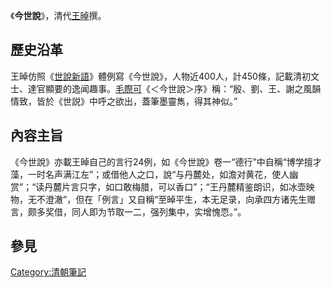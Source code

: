 《'''今世說'''》，清代[[王晫|王晫]]撰。

==歷史沿革==
王晫仿照《[[世說新語|世說新語]]》體例寫《今世說》，人物近400人，計450條，記載清初文士、達官顯要的逸闻趣事。[[毛際可|毛際可]]《＜今世說＞序》稱：“殷、劉、王、謝之風韻情致，皆於《世説》中呼之欲出，蓋筆墨靈雋，得其神似。” 

==內容主旨==
《今世說》亦載王晫自己的言行24例，如《今世說》卷一“德行”中自稱“博学擅才藻，一时名声满江左”；或借他人之口，說“与丹麓处，如澹对黄花，使人幽赏”；“读丹麓片言只字，如口敢梅腊，可以香口”；“王丹麓精鉴朗识，如冰壶映物，无不澄澈”，但在「例言」又自稱“至晫平生，本无足录，向承四方诸先生赠言，颇多奖借，同人即为节取一二，强列集中，实增愧恧。”。

==參見==
{{wikisource}}

[[Category:清朝筆記|Category:清朝筆記]]